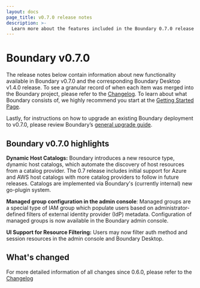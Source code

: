 ```yaml
---
layout: docs
page_title: v0.7.0 release notes
description: >-
  Learn more about the features included in the Boundary 0.7.0 release and discover what has changed.
---
```


# Boundary v0.7.0

The release notes below contain information about new functionality available in Boundary v0.7.0 and the corresponding Boundary Desktop v1.4.0 release.
To see a granular record of when each item was merged into the Boundary project, please refer to the [Changelog](https://github.com/hashicorp/boundary/blob/main/CHANGELOG.md).
To learn about what Boundary consists of, we highly recommend you start at the [Getting Started Page](/boundary/docs/getting-started).

Lastly, for instructions on how to upgrade an existing Boundary deployment to v0.7.0, please review Boundary’s [general upgrade guide](/boundary/tutorials/oss-configuration/upgrade-version).

## Boundary v0.7.0 highlights

**Dynamic Host Catalogs:** Boundary introduces a new resource type, dynamic host catalogs, which automate the discovery of host resources from a catalog provider. The 0.7 release includes
initial support for Azure and AWS host catalogs with more catalog providers to follow in future releases. Catalogs are implemented via Boundary's (currently internal) new go-plugin system.

**Managed group configuration in the admin console**: Managed groups are a special type of IAM group which populate users based on administrator-defined filters of external identity provider (IdP) metadata.
Configuration of managed groups is now available in the Boundary admin console.

**UI Support for Resource Filtering:** Users may now filter auth method and session resources in the admin console and Boundary Desktop.

## What's changed

For more detailed information of all changes since 0.6.0, please refer to the [Changelog](https://github.com/hashicorp/boundary/blob/main/CHANGELOG.md)
